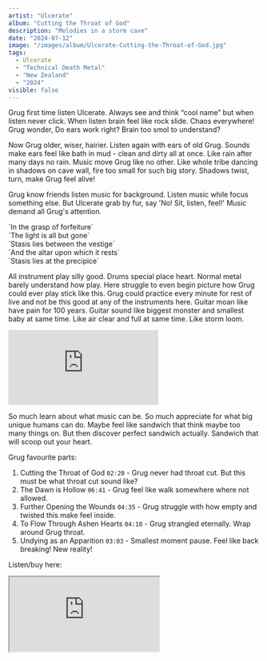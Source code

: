```yaml
---
artist: "Ulcerate"
album: "Cutting the Throat of God"
description: "Melodies in a storm cave"
date: "2024-07-12"
image: "/images/album/Ulcerate-Cutting-the-Throat-of-God.jpg"
tags:
  - Ulcerate
  - "Technical Death Metal"
  - "New Zealand"
  - "2024"
visible: false
---
```


Grug first time listen Ulcerate. Always see and think “cool name” but when listen never click. When listen brain feel like rock slide. Chaos everywhere! Grug wonder, Do ears work right? Brain too smol to understand?

Now Grug older, wiser, hairier. Listen again with ears of old Grug. Sounds make ears feel like bath in mud - clean and dirty all at once. Like rain after many days no rain. Music move Grug like no other. Like whole tribe dancing in shadows on cave wall, fire too small for such big story. Shadows twist, turn, make Grug feel alive!

Grug know friends listen music for background. Listen music while focus something else. But Ulcerate grab by fur, say 'No! Sit, listen, feel!' Music demand all Grug's attention.

<div className="text-center">
  `In the grasp of forfeiture` <br />
  `The light is all but gone` <br />
  `Stasis lies between the vestige` <br />
  `And the altar upon which it rests` <br />
  `Stasis lies at the precipice`
</div>

All instrument play silly good. Drums special place heart. Normal metal barely understand how play. Here struggle to even begin picture how Grug could ever play stick like this. Grug could practice every minute for rest of live and not be this good at any of the instruments here. Guitar moan like have pain for 100 years. Guitar sound like biggest monster and smallest baby at same time. Like air clear and full at same time. Like storm loom.

<div class="embed-container">
  <iframe
    class="embed-video"
    src="https://www.youtube-nocookie.com/embed/l31Xj44vJEA?si=IpoovwHVkW5y-plW&amp"
    frameborder="0"
    allow="accelerometer; autoplay; clipboard-write; encrypted-media; gyroscope; picture-in-picture; web-share"
    allowfullscreen></iframe>
</div>

So much learn about what music can be. So much appreciate for what big unique humans can do. Maybe feel like sandwich that think maybe too many things on. But then discover perfect sandwich actually. Sandwich that will scoop out your heart.

Grug favourite parts:

1. Cutting the Throat of God `02:20` - Grug never had throat cut. But this must be what throat cut sound like?
1. The Dawn is Hollow `06:41` - Grug feel like walk somewhere where not allowed.
1. Further Opening the Wounds `04:35` - Grug struggle with how empty and twisted this make feel inside.
1. To Flow Through Ashen Hearts `04:10` - Grug strangled eternally. Wrap around Grug throat.
1. Undying as an Apparition `03:03` - Smallest moment pause. Feel like back breaking! New reality!

Listen/buy here:

<iframe
  style={{ border: "0", width: "350px", height: "690px" }}
  src="https://bandcamp.com/EmbeddedPlayer/album=2362658314/size=large/bgcol=333333/linkcol=ffffff/transparent=true/"
  seamless>
  <a href="https://ulcerate.bandcamp.com/album/cutting-the-throat-of-god">
    Cutting the Throat of God by Ulcerate
  </a>
</iframe>
